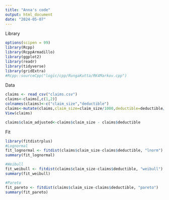 ```yaml
---
title: "Anna's code"
output: html_document
date: "2024-05-07"
---
```

Library
```r
options(scipen = 99)
library(Rcpp)
library(RcppArmadillo)
library(ggplot2)
library(readr)
library(tidyverse)
library(gridExtra)
#Rcpp::sourceCpp("logic/cpp/RungaKutta/RK4Markov.cpp")
```

Data
```r
claims <- read_csv("claims.csv")
claims<-claims[,c(1,2)]
colnames(claims)<-c("claim_size","deductible")
claims<-mutate(claims,claim_size=claim_size/1000,deductible=deductible/1000)
View(claims)

claims$claim_adjusted<-claims$claim_size - claims$deductible
```

Fit
```r
library(fitdistrplus)
#Lognormal
fit_lognormal <- fitdist(claims$claim_size-claims$deductible, "lnorm")
summary(fit_lognormal)

#Weibull
fit_weibull <- fitdist(claims$claim_size-claims$deductible, "weibull")
summary(fit_weibull)

#Pareto
fit_pareto <- fitdist(claims$claim_size-claims$deductible, "pareto")
summary(fit_pareto)

```

